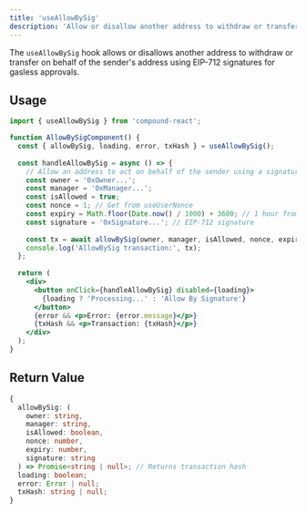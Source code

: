 ```yaml
---
title: 'useAllowBySig'
description: 'Allow or disallow another address to withdraw or transfer on behalf of the sender using EIP-712 signatures'
---
```


The `useAllowBySig` hook allows or disallows another address to withdraw or transfer on behalf of the sender's address using EIP-712 signatures for gasless approvals.

## Usage

```jsx
import { useAllowBySig } from 'compound-react';

function AllowBySigComponent() {
  const { allowBySig, loading, error, txHash } = useAllowBySig();
  
  const handleAllowBySig = async () => {
    // Allow an address to act on behalf of the sender using a signature
    const owner = '0xOwner...';
    const manager = '0xManager...';
    const isAllowed = true;
    const nonce = 1; // Get from useUserNonce
    const expiry = Math.floor(Date.now() / 1000) + 3600; // 1 hour from now
    const signature = '0xSignature...'; // EIP-712 signature
    
    const tx = await allowBySig(owner, manager, isAllowed, nonce, expiry, signature);
    console.log('AllowBySig transaction:', tx);
  };
  
  return (
    <div>
      <button onClick={handleAllowBySig} disabled={loading}>
        {loading ? 'Processing...' : 'Allow By Signature'}
      </button>
      {error && <p>Error: {error.message}</p>}
      {txHash && <p>Transaction: {txHash}</p>}
    </div>
  );
}
```

## Return Value

```typescript
{
  allowBySig: (
    owner: string,
    manager: string,
    isAllowed: boolean,
    nonce: number,
    expiry: number,
    signature: string
  ) => Promise<string | null>; // Returns transaction hash
  loading: boolean;
  error: Error | null;
  txHash: string | null;
}
``` 